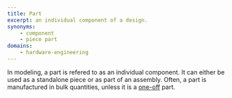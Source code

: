 ```yaml
---
title: Part
excerpt: an individual component of a design.
synonyms:
    - component
    - piece part
domains:
    - hardware-engineering
---
```


In modeling, a part is refered to as an individual component. It can either be used as a standalone piece or as part of an assembly. Often, a part is manufactured in bulk quantities, unless it is a [one-off](/docs/glossary/one-off) part.